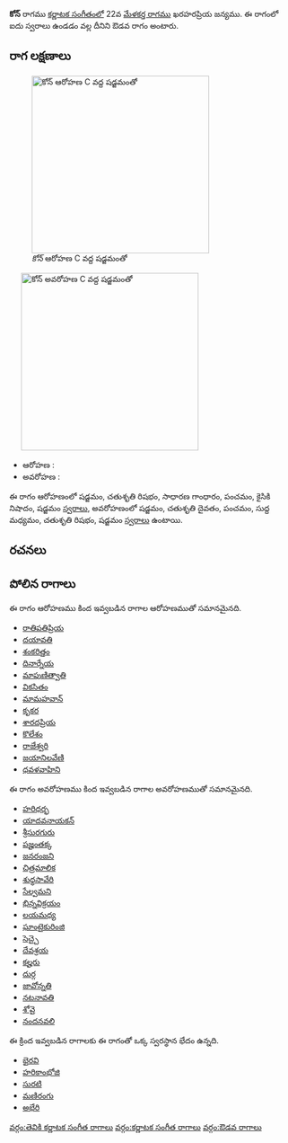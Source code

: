 {{Infobox ragam
	| name          	= కోన్
	| synonym	    	= 
	| mela          	= 
	| chakra        	= 
	| janaka        	= 
	| type          	= ఔడవ
	| arohanam      	= {{svaraC|S|R2|G2|P|N2|S'}} 
	| avarohanam    	= {{svaraC|S'|D2|P|M1|R2|S}}
	| jeeva         	=
	| chhaya        	=
	| nyasa         	=
	| vishesha      	= 
	| equivalent  		= 
}}
{{కర్ణాటక సంగీత రాగాలు}}
'''కోన్''' రాగము [[కర్ణాటక సంగీతం]]లో 22వ [[మేళకర్త రాగము]] ఖరహరప్రియ జన్యము.  ఈ రాగంలో ఐదు స్వరాలు ఉండడం వల్ల దీనిని ఔడవ రాగం అంటారు.


==రాగ లక్షణాలు==
[[Image:kon_ar_kb2wiki.png|thumb|right|316px|''కోన్'' ఆరోహణ C వద్ద షడ్జమంతో]]
	[[Image:kon_av_kb2wiki.png|thumb|right|316px|''కోన్'' అవరోహణ C వద్ద షడ్జమంతో]]

* ఆరోహణ : {{svaraC|S|R2|G2|P|N2|S'}} 
* అవరోహణ : {{svaraC|S'|D2|P|M1|R2|S}}

ఈ రాగం ఆరోహణంలో షడ్జమం, చతుశృతి రిషభం, సాధారణ  గాంధారం, పంచమం, కైసికి నిషాదం, షడ్జమం [[స్వరాలు]], అవరోహణంలో షడ్జమం, చతుశృతి దైవతం, పంచమం, సుద్ద మధ్యమం, చతుశృతి రిషభం, షడ్జమం [[స్వరాలు]] ఉంటాయి.

==రచనలు==



==పోలిన రాగాలు==
ఈ రాగం ఆరోహణము కింద ఇవ్వబడిన రాగాల ఆరోహణముతో సమానమైనది.
* [[రాతిపతిప్రియ]]
* [[దయావతి]]
* [[శంకరిత్తం]]
* [[దినార్నేయ]]
* [[మాపుణిత్వాతి]]
* [[వికసితం]]
* [[మామహవాన్]]
* [[కృకర]]
* [[ శారదప్రియ]]
* [[కొలేశం]]
* [[రాజేశ్వరి]]
* [[జయానిలవేణి]]
* [[ధవళవాహిని]]

ఈ రాగం అవరోహణము కింద ఇవ్వబడిన రాగాల అవరోహణముతో సమానమైనది.
* [[హరిధర్భ]]
* [[యాదవనాయకన్]]
* [[శ్రీసురగురు]]
* [[పజ్హంతక్క]]
* [[జనరంజని]]
* [[చిత్రమాలిక]]
* [[శుధ్ధసావేరి]]
* [[సేల్వమని]]
* [[భిన్నవిక్రయం]]
* [[లయమధ్య]]
* [[ఘాంటైకురింజి]]
* [[సెచ్చై]]
* [[దేవశ్రయ]]
* [[కల్హరు]]
* [[దుర్గ]]
* [[జావోన్నతి]]
* [[నటనావతి]]
* [[శోవై]]
* [[నందనవలి]]

ఈ క్రింద ఇవ్వబడిన రాగాలకు ఈ రాగంతో ఒక్క స్వరస్థాన భేదం ఉన్నది.
* [[భైరవి]]
* [[హరికాంభోజి]]
* [[సురటి]]
* [[మణిరంగు]]
* [[అభేరి]]



[[వర్గం:తెవికి కర్ణాటక సంగీత రాగాలు]]
[[వర్గం:కర్ణాటక సంగీత రాగాలు]]
[[వర్గం:ఔడవ రాగాలు]]